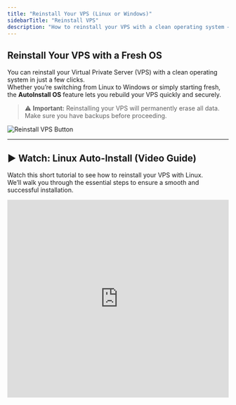 ```yaml
---
title: "Reinstall Your VPS (Linux or Windows)"
sidebarTitle: "Reinstall VPS"
description: "How to reinstall your VPS with a clean operating system — Linux or Windows — using the AutoInstall feature in your EDIS Global Control Panel."
---
```


## Reinstall Your VPS with a Fresh OS

You can reinstall your Virtual Private Server (VPS) with a clean operating system in just a few clicks.\
Whether you’re switching from Linux to Windows or simply starting fresh, the **AutoInstall OS** feature lets you rebuild your VPS quickly and securely.

> ⚠️ **Important:** Reinstalling your VPS will permanently erase all data.\
> Make sure you have backups before proceeding.

![Reinstall VPS Button](/assets/vps-reinstall-os-button.webp)

---

## ▶️ Watch: Linux Auto-Install (Video Guide)

Watch this short tutorial to see how to reinstall your VPS with Linux.\
We’ll walk you through the essential steps to ensure a smooth and successful installation.

<iframe width="100%" height="450" src="https://www.loom.com/embed/33e129dad9554baebb562b3e84e9527a?sid=1010322b-9466-416f-a135-19e0f07a8951" frameborder="0" allow="accelerometer; clipboard-write; encrypted-media; gyroscope; picture-in-picture" allowfullscreen />

---

## ▶️ Watch: Windows Auto-Install (Video Guide)

This video shows you how to reinstall your VPS with Windows Server (RDP).\
Learn how to start the reinstall, set your administrator password, and re-enable remote access.

<iframe width="100%" height="450" src="https://www.loom.com/embed/731fb25215a7488bb0463bd2c8d1fb16?sid=e7bd52c6-2f17-454e-991e-176c847de424" frameborder="0" allow="accelerometer; clipboard-write; encrypted-media; gyroscope; picture-in-picture" allowfullscreen />

---

## Step-by-Step Reinstallation

<Steps>
  <Step title="Log in to your Control Panel">
    Go to your [KVM Management Portal](https://manage.edisglobal.com/clientarea.php) and open the **Services** tab.
  </Step>
  <Step title="Locate your VPS">
    Select the VPS you want to reinstall.
  </Step>
  <Step title="Click “AutoInstall OS”">
    Choose your preferred operating system and set a new password.\
    This will be your Linux **root** or Windows **Administrator** password.

    > ⚠️ **Note:** No confirmation email is sent when reinstalling — keep your new password safe!
  </Step>
</Steps>

---

## Installation Time & Port Behavior

Once the reinstallation starts, your VPS will go through the automated setup process.  
The following table shows how long it usually takes for each operating system:

| OS | Time | Port Behavior |
|----|------|----------------|
| **Linux** | <div style="text-align:center"><img src="/assets/huaNpFAxK5PVCl_NLo3ID-qDPCEUD7wtL6EYnFUKOfe-20241001-201404.png" alt="Linux install 5 min" width="52" /><br />≈ 5 min<br /><span style="font-size:0.85em;color:#666;">Auto-install in progress</span></div> | SSH **22** is closed during installation. |
| **Windows** | <div style="text-align:center"><img src="/assets/huaNpFAxK5PVCl_NLo3ID-ozGQ3EbLw2SKc3sattPPn-20241001-201443.png" alt="Windows install 15 min" width="52" /><br />≈ 15 min<br /><span style="font-size:0.85em;color:#666;">Preparing Windows image</span></div> | RDP **3389** is closed during installation. |

<Note>
During reinstallation, **remote access (SSH/RDP)** is temporarily disabled while your VPS is being rebuilt.  
You’ll be able to connect again once the installation has finished — typically after **≈ 5 minutes for Linux** or **≈ 15 minutes for Windows**.

⚠️ **Do not power off or reboot your VPS** during this time, as it may interrupt the OS setup.
</Note>

---

## Installation via Cloud-Init

EDIS Global also supports semi-automated installations via **Cloud-Init**.\
You can upload your own compatible image and customize initialization with user-data scripts.

<CtaButton label="OS Installation via Cloud-Init" link="../advanced-setup-guides/installing-a-vps-using-cloud-init" />
